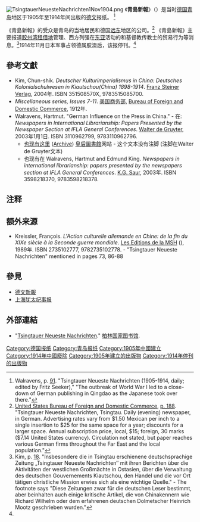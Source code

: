 [[File:TsingtauerNeuesteNachrichten1Nov1904.png|thumb]]
《'''青島新報'''》（{{lang-de|''Tsingtauer Neueste Nachrichten''}}）是当时[[德意志帝國|德国]][[青岛|青岛]]地区于1905年至1914年间出版的[[德文|德文]]报纸。 <ref name=Walravens91>Walravens, p. [http://books.google.com/books?id=0F6U82kZXjsC&pg=PA91&dq=%22Hankou+also+had+a+German+paper%22&hl=en&sa=X&ei=9rCQUKP8EpHa8wTm-YCYBA&ved=0CDAQ6AEwAA#v=onepage&q=%22Hankou%20also%20had%20a%20German%20paper%22&f=false 91]. "Tsingtauer Neueste Nachrichten (1905-1914, daily; edited by Fritz Seeker)," "The outbreak of World War I led to a close-down of German publishing in Qingdao as the Japanese took over there."</ref> 

《青島新報》的受众是青岛的当地居民和德国[[远东|远东]]地区的公司。<ref>[[United_States_Bureau_of_Foreign_and_Domestic_Commerce|United States Bureau of Foreign and Domestic Commerce]], [http://books.google.com/books?id=nsANAQAAMAAJ&pg=PA188&dq=%22Tsingtauer+Neueste+Nachrichten%22&hl=en&sa=X&ei=i16UUMScH4uC8ASKooGQDQ&ved=0CDgQ6AEwAw#v=onepage&q=%22Tsingtauer%20Neueste%20Nachrichten%22&f=false p. 188]. "Tsingtauer Neueste Nachrichten, Tsingtau. Daily (evening) newspaper, in German. Advertising rates vary from $1.50 Mexican per inch to a single insertion to $25 for the same space for a year; discounts for a larger space. Annual subscription price, local, $15; foreign, 30 marks ($7.14 United States currency). Circulation not stated, but paper reaches various German firms throughout the Far East and the local population."</ref> 《青島新報》主要报道[[胶州湾租借地|胶州湾租借地]]管理、西方列强在[[东亚|东亚]]活动的和基督教传教士的贸易行为等消息。<ref>Kim, p. [http://books.google.com/books?id=4U2p6WECJiUC&pg=PA18&dq=%22Tsingtauer+Neueste+Nachrichten%22&hl=en&sa=X&ei=i16UUMScH4uC8ASKooGQDQ&ved=0CC8Q6AEwAA#v=onepage&q=%22Tsingtauer%20Neueste%20Nachrichten%22&f=false 18]. "Insbesondere die in Tsingtau erschienene deutschsprachige Zeitung „Tsingtauer Neueste Nachrichten″ mit ihren Berichten über die Aktivitäten der westlichen Großmächte in Ostasien, über die Verwaltung des deutschen Gouvernements Kiautschou, den Handel und die vor Ort tätigen christliche Mission erwies sich als eine wichtige Quelle." - The footnote says "Diese Zeitungen zwar für die deutschen Leser bestimmt, aber beinhalten auch einige kritische Artikel, die von Chinakennern wie Richard Wilhelm oder dem erfahrenen deutschen Dolmetscher Heinrich Mootz geschrieben wurden."</ref>1914年11月日本军事占领德属胶澳后，该报停刊。<ref name=Walravens91/>

==參考文獻==
* Kim, Chun-shik. ''Deutscher Kulturimperialismus in China: Deutsches Kolonialschulwesen in Kiautschou(China) 1898-1914''. [[Franz_Steiner_Verlag|Franz Steiner Verlag]], 2004年. ISBN 351508570X, 9783515085700.
* ''Miscellaneous series, Issues 7-11''. [[美国商务部|美国商务部]], [[Bureau_of_Foreign_and_Domestic_Commerce|Bureau of Foreign and Domestic Commerce]], 1912年.
* Walravens, Hartmut. "German Influence on the Press in China." - 在: ''Newspapers in International Librarianship: Papers Presented by the Newspaper Section at IFLA General Conferences''. [[Walter_de_Gruyter|Walter de Gruyter]], 2003年1月1日. ISBN 3110962799, 9783110962796.
**[http://ifla.queenslibrary.org/IV/ifla62/62-walh.htm 也现有这里] ([http://www.webcitation.org/6BorMkdPv Archive]) [[皇后圖書館|皇后圖書館]]网站 - 这个文本没有注脚 (注脚在Walter de Gruyter文本)
**也现有在 Walravens, Hartmut and Edmund King. ''Newspapers in international librarianship: papers presented by the newspapers section at IFLA General Conferences''. [[K.G._Saur|K.G. Saur]], 2003年. ISBN  3598218370, 9783598218378.

==注释==
{{reflist|2}}

==额外来源==
{{refbegin}}
* Kreissler, François. ''L'Action culturelle allemande en Chine: de la fin du XIXe siècle à la Seconde guerre mondiale''. [[Les_Editions_de_la_MSH|Les Editions de la MSH]] ({{link-fr|法国社会科学基金会|Fondation Maison des sciences de l'homme|FR}}), 1989年. ISBN 2735102777, 9782735102778. - "Tsingtauer Neueste Nachrichten" mentioned in pages 73, 86-88
{{refend}}

==參見==
* [[德文新報|德文新報]]
* [[上海犹太纪事报|上海犹太纪事报]]

==外部連結==
{{Portal:青岛/Box}}
* {{en icon}} "[http://zefys.staatsbibliothek-berlin.de/en/zdb/titelnachweis/title/015295184/ Tsingtauer Neueste Nachrichten]." [[柏林国家图书馆|柏林国家图书馆]].

{{tsl|en|Template:German-language newspapers outside of German-speaking countries}}
{{German newspaper|state=autocollapse}}

[[Category:德国报纸|Category:德国报纸]]
[[Category:青岛报纸|Category:青岛报纸]]
[[Category:1905年中國建立|Category:1905年中國建立]]
[[Category:1914年中國廢除|Category:1914年中國廢除]]
[[Category:1905年建立的出版物|Category:1905年建立的出版物]]
[[Category:1914年停刊的出版物|Category:1914年停刊的出版物]]
